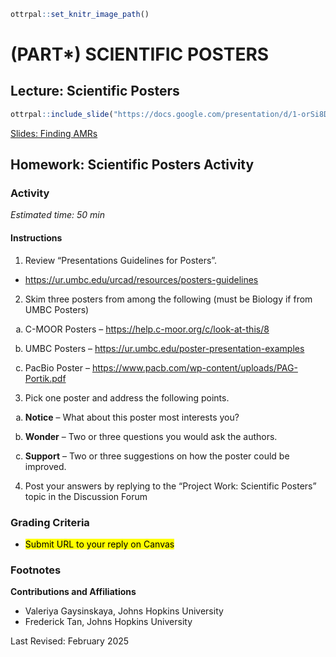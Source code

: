 ```r
ottrpal::set_knitr_image_path()
```

# (PART\*) SCIENTIFIC POSTERS {-}


## Lecture: Scientific Posters

```r
ottrpal::include_slide("https://docs.google.com/presentation/d/1-orSi8DpN22hMt9-6p_rHZnte1YXXLe-a132HDSyd0U/edit?slide=id.g35f391192_00#slide=id.g35f391192_00")
```

[Slides: Finding AMRs](https://docs.google.com/presentation/d/1-orSi8DpN22hMt9-6p_rHZnte1YXXLe-a132HDSyd0U/edit?usp=sharing)

## Homework: Scientific Posters Activity

### Activity

*Estimated time: 50 min*

#### Instructions

1. Review “Presentations Guidelines for Posters”.

- [https://ur.umbc.edu/urcad/resources/posters-guidelines](https://ur.umbc.edu/urcad/resources/posters-guidelines)

2. Skim three posters from among the following (must be Biology if from UMBC Posters)

  a. C-MOOR Posters – [https://help.c-moor.org/c/look-at-this/8](https://help.c-moor.org/c/look-at-this/8)

  b. UMBC Posters – [https://ur.umbc.edu/poster-presentation-examples](https://ur.umbc.edu/poster-presentation-examples)

  c. PacBio Poster – [https://www.pacb.com/wp-content/uploads/PAG-Portik.pdf](https://www.pacb.com/wp-content/uploads/PAG-Portik.pdf)

3. Pick one poster and address the following points.

a. **Notice** – What about this poster most interests you?

b. **Wonder** – Two or three questions you would ask the authors.

c. **Support** – Two or three suggestions on how the poster could be improved.

4. Post your answers by replying to the “Project Work: Scientific Posters” topic in the Discussion Forum

### Grading Criteria

- <mark style="background-color: yellow">Submit URL to your reply on Canvas

### Footnotes

**Contributions and Affiliations**

- Valeriya Gaysinskaya, Johns Hopkins University
- Frederick Tan, Johns Hopkins University

Last Revised: February 2025
